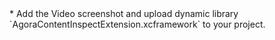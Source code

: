 <PlatformWrapper platform="ios">
* Add the Video screenshot and upload dynamic library `AgoraContentInspectExtension.xcframework` to your project.
</PlatformWrapper>
